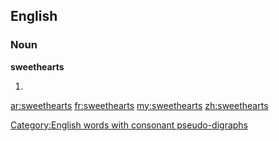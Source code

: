 ==English==

===Noun===
'''sweethearts'''

# {{plural of|[[sweetheart]]}}

[[Category:English words with consonant pseudo-digraphs]]

[[ar:sweethearts]]
[[fr:sweethearts]]
[[my:sweethearts]]
[[zh:sweethearts]]